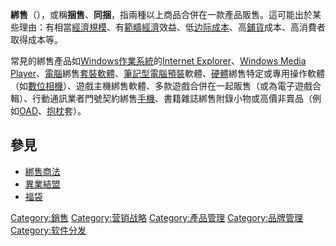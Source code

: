 {{unreferenced|time=2018-09-21T03:45:29+00:00}}
{{noteTA
|G1=IT
}}
'''綁售'''（{{lang-en|Bundling}}），或稱'''捆售'''、'''同捆'''，指兩種以上商品合併在一款產品販售。這可能出於某些理由：有相當[[规模经济|經濟規模]]、有[[範疇經濟|範疇經濟]]效益、低[[边际成本|边际成本]]、高[[鋪貨|鋪貨]]成本、高消費者取得成本等。

常見的綁售產品如[[Windows作業系統|Windows作業系統]]的[[Internet_Explorer|Internet Explorer]]、[[Windows_Media_Player|Windows Media Player]]、[[電腦|電腦]]綁售[[套裝軟體|套裝軟體]]、[[筆記型電腦|筆記型電腦]][[預裝|預裝]]軟體、[[硬體|硬體]]綁售特定或專用操作軟體（如[[數位相機|數位相機]]）、遊戲主機綁售軟體、多款遊戲合併在一起販售（或為電子遊戲合輯）、行動通訊業者門號契約綁售[[手機|手機]]、書籍雜誌綁售附錄小物或高價非賣品（例如[[OAD|OAD]]、[[抱枕|抱枕]]套）。

== 參見 ==
* [[綁售商法|綁售商法]]
* [[異業結盟|異業結盟]]
* [[福袋|福袋]]

{{软件发行}}
{{Software-stub}}
{{Economy-stub}}

[[Category:銷售|Category:銷售]]
[[Category:营销战略|Category:营销战略]]
[[Category:產品管理|Category:產品管理]]
[[Category:品牌管理|Category:品牌管理]]
[[Category:软件分发|Category:软件分发]]